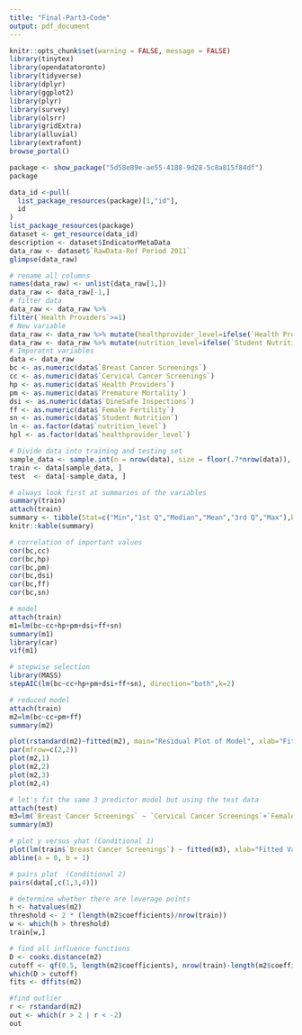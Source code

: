 ```yaml
---
title: "Final-Part3-Code"
output: pdf_document
---
```


```r
knitr::opts_chunk$set(warning = FALSE, message = FALSE)
library(tinytex)
library(opendatatoronto)
library(tidyverse)
library(dplyr)
library(ggplot2)
library(plyr)
library(survey)
library(olsrr)
library(gridExtra)
library(alluvial)
library(extrafont)
browse_portal()
```

```r
package <- show_package("5d58e89e-ae55-4188-9d28-5c8a815f84df")
package

data_id <-pull(
  list_package_resources(package)[1,"id"],
  id
)
list_package_resources(package)
dataset <- get_resource(data_id)
description <- dataset$IndicatorMetaData
data_raw <- dataset$`RawData-Ref Period 2011`
glimpse(data_raw)
```

```r
# rename all columns
names(data_raw) <- unlist(data_raw[1,])
data_raw <- data_raw[-1,]
# filter data
data_raw <- data_raw %>%
filter(`Health Providers`>=1)
# New variable
data_raw <- data_raw %>% mutate(healthprovider_level=ifelse(`Health Providers`>10,"High","Low"))
data_raw <- data_raw %>% mutate(nutrition_level=ifelse(`Student Nutrition`>100,"Normal","Low"))
# Imporatnt variables
data <- data_raw
bc <- as.numeric(data$`Breast Cancer Screenings`)
cc <- as.numeric(data$`Cervical Cancer Screenings`)
hp <- as.numeric(data$`Health Providers`)
pm <- as.numeric(data$`Premature Mortality`)
dsi <- as.numeric(data$`DineSafe Inspections`)
ff <- as.numeric(data$`Female Fertility`)
sn <- as.numeric(data$`Student Nutrition`)
ln <- as.factor(data$`nutrition_level`)
hpl <- as.factor(data$`healthprovider_level`)

```

```r
# Divide data into training and testing set
sample_data <- sample.int(n = nrow(data), size = floor(.7*nrow(data)), replace = F)
train <- data[sample_data, ]
test  <- data[-sample_data, ]
```

```r
# always look first at summaries of the variables
summary(train)
attach(train)
summary <- tibble(Stat=c("Min","1st Q","Median","Mean","3rd Q","Max"),bc=summary(bc),cc=summary(cc),hp=summary(hp),pm=summary(pm),dsi=summary(dsi),ff=summary(ff),sn=summary(sn))
knitr::kable(summary)
```

```r
# correlation of important values
cor(bc,cc)
cor(bc,hp)
cor(bc,pm)
cor(bc,dsi)
cor(bc,ff)
cor(bc,sn)
```

```r
# model
attach(train)
m1=lm(bc~cc+hp+pm+dsi+ff+sn)
summary(m1)
library(car)
vif(m1)

# stepwise selection
library(MASS)
stepAIC(lm(bc~cc+hp+pm+dsi+ff+sn), direction="both",k=2)
```

```r
# reduced model
attach(train)
m2=lm(bc~cc+pm+ff)
summary(m2)
```

```r
plot(rstandard(m2)~fitted(m2), main="Residual Plot of Model", xlab="Fitted Values", ylab="Residuals")
par(mfrow=c(2,2))
plot(m2,1)
plot(m2,2)
plot(m2,3)
plot(m2,4)

```


```r
# let's fit the same 3 predictor model but using the test data
attach(test)
m3=lm(`Breast Cancer Screenings` ~ `Cervical Cancer Screenings`+`Female Fertility`+`Premature Mortality`)
summary(m3)

# plot y versus yhat (Conditional 1)
plot(lm(train$`Breast Cancer Screenings`) ~ fitted(m3), xlab="Fitted Values", ylab="bsc",main="yhat VS y")
abline(a = 0, b = 1)

# pairs plot  (Conditional 2)
pairs(data[,c(1,3,4)])

# determine whether there are leverage points
h <- hatvalues(m2)
threshold <- 2 * (length(m2$coefficients)/nrow(train))
w <- which(h > threshold)
train[w,]

# find all influence functions
D <- cooks.distance(m2)
cutoff <- qf(0.5, length(m2$coefficients), nrow(train)-length(m2$coefficients), lower.tail=T)
which(D > cutoff)
fits <- dffits(m2)

#find outlier
r <- rstandard(m2)
out <- which(r > 2 | r < -2)
out
```

